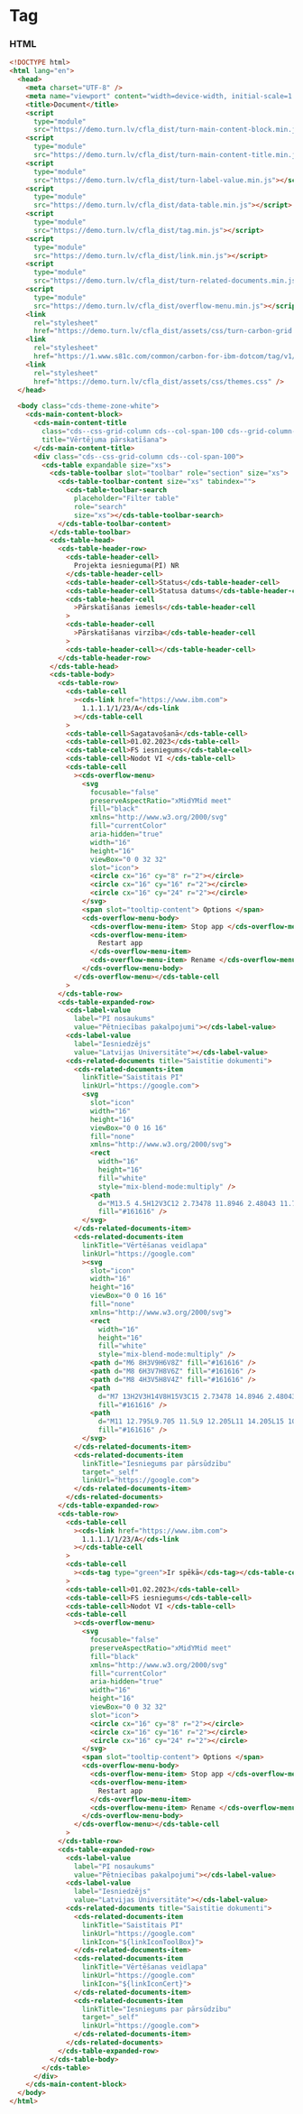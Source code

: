 
# Tag

### HTML

```html
<!DOCTYPE html>
<html lang="en">
  <head>
    <meta charset="UTF-8" />
    <meta name="viewport" content="width=device-width, initial-scale=1.0" />
    <title>Document</title>
    <script
      type="module"
      src="https://demo.turn.lv/cfla_dist/turn-main-content-block.min.js"></script>
    <script
      type="module"
      src="https://demo.turn.lv/cfla_dist/turn-main-content-title.min.js"></script>
    <script
      type="module"
      src="https://demo.turn.lv/cfla_dist/turn-label-value.min.js"></script>
    <script
      type="module"
      src="https://demo.turn.lv/cfla_dist/data-table.min.js"></script>
    <script
      type="module"
      src="https://demo.turn.lv/cfla_dist/tag.min.js"></script>
    <script
      type="module"
      src="https://demo.turn.lv/cfla_dist/link.min.js"></script>
    <script
      type="module"
      src="https://demo.turn.lv/cfla_dist/turn-related-documents.min.js"></script>
    <script
      type="module"
      src="https://demo.turn.lv/cfla_dist/overflow-menu.min.js"></script>
    <link
      rel="stylesheet"
      href="https://demo.turn.lv/cfla_dist/assets/css/turn-carbon-grid.css" />
    <link
      rel="stylesheet"
      href="https://1.www.s81c.com/common/carbon-for-ibm-dotcom/tag/v1/latest/plex.css" />
    <link
      rel="stylesheet"
      href="https://demo.turn.lv/cfla_dist/assets/css/themes.css" />
  </head>

  <body class="cds-theme-zone-white">
    <cds-main-content-block>
      <cds-main-content-title
        class="cds--css-grid-column cds--col-span-100 cds--grid-column-hang"
        title="Vērtējuma pārskatīšana">
      </cds-main-content-title>
      <div class="cds--css-grid-column cds--col-span-100">
        <cds-table expandable size="xs">
          <cds-table-toolbar slot="toolbar" role="section" size="xs">
            <cds-table-toolbar-content size="xs" tabindex="">
              <cds-table-toolbar-search
                placeholder="Filter table"
                role="search"
                size="xs"></cds-table-toolbar-search>
            </cds-table-toolbar-content>
          </cds-table-toolbar>
          <cds-table-head>
            <cds-table-header-row>
              <cds-table-header-cell>
                Projekta iesnieguma(PI) NR
              </cds-table-header-cell>
              <cds-table-header-cell>Status</cds-table-header-cell>
              <cds-table-header-cell>Statusa datums</cds-table-header-cell>
              <cds-table-header-cell
                >Pārskatīšanas iemesls</cds-table-header-cell
              >
              <cds-table-header-cell
                >Pārskatīšanas virzība</cds-table-header-cell
              >
              <cds-table-header-cell></cds-table-header-cell>
            </cds-table-header-row>
          </cds-table-head>
          <cds-table-body>
            <cds-table-row>
              <cds-table-cell
                ><cds-link href="https://www.ibm.com">
                  1.1.1.1/1/23/A</cds-link
                ></cds-table-cell
              >
              <cds-table-cell>Sagatavošanā</cds-table-cell>
              <cds-table-cell>01.02.2023</cds-table-cell>
              <cds-table-cell>FS iesniegums</cds-table-cell>
              <cds-table-cell>Nodot VI </cds-table-cell>
              <cds-table-cell
                ><cds-overflow-menu>
                  <svg
                    focusable="false"
                    preserveAspectRatio="xMidYMid meet"
                    fill="black"
                    xmlns="http://www.w3.org/2000/svg"
                    fill="currentColor"
                    aria-hidden="true"
                    width="16"
                    height="16"
                    viewBox="0 0 32 32"
                    slot="icon">
                    <circle cx="16" cy="8" r="2"></circle>
                    <circle cx="16" cy="16" r="2"></circle>
                    <circle cx="16" cy="24" r="2"></circle>
                  </svg>
                  <span slot="tooltip-content"> Options </span>
                  <cds-overflow-menu-body>
                    <cds-overflow-menu-item> Stop app </cds-overflow-menu-item>
                    <cds-overflow-menu-item>
                      Restart app
                    </cds-overflow-menu-item>
                    <cds-overflow-menu-item> Rename </cds-overflow-menu-item>
                  </cds-overflow-menu-body>
                </cds-overflow-menu></cds-table-cell
              >
            </cds-table-row>
            <cds-table-expanded-row>
              <cds-label-value
                label="PI nosaukums"
                value="Pētniecības pakalpojumi"></cds-label-value>
              <cds-label-value
                label="Iesniedzējs"
                value="Latvijas Universitāte"></cds-label-value>
              <cds-related-documents title="Saistītie dokumenti">
                <cds-related-documents-item
                  linkTitle="Saistītais PI"
                  linkUrl="https://google.com">
                  <svg
                    slot="icon"
                    width="16"
                    height="16"
                    viewBox="0 0 16 16"
                    fill="none"
                    xmlns="http://www.w3.org/2000/svg">
                    <rect
                      width="16"
                      height="16"
                      fill="white"
                      style="mix-blend-mode:multiply" />
                    <path
                      d="M13.5 4.5H12V3C12 2.73478 11.8946 2.48043 11.7071 2.29289C11.5196 2.10536 11.2652 2 11 2H5C4.73478 2 4.48043 2.10536 4.29289 2.29289C4.10536 2.48043 4 2.73478 4 3V4.5H2.5C2.10218 4.5 1.72064 4.65804 1.43934 4.93934C1.15804 5.22064 1 5.60218 1 6V13C1 13.2652 1.10536 13.5196 1.29289 13.7071C1.48043 13.8946 1.73478 14 2 14H14C14.2652 14 14.5196 13.8946 14.7071 13.7071C14.8946 13.5196 15 13.2652 15 13V6C15 5.60218 14.842 5.22064 14.5607 4.93934C14.2794 4.65804 13.8978 4.5 13.5 4.5ZM5 3H11V4.5H5V3ZM14 13H2V8.5H6V11H10V8.5H14V13ZM7 8.5H9V10H7V8.5ZM2 7.5V6C2 5.86739 2.05268 5.74021 2.14645 5.64645C2.24021 5.55268 2.36739 5.5 2.5 5.5H13.5C13.6326 5.5 13.7598 5.55268 13.8536 5.64645C13.9473 5.74021 14 5.86739 14 6V7.5H2Z"
                      fill="#161616" />
                  </svg>
                </cds-related-documents-item>
                <cds-related-documents-item
                  linkTitle="Vērtēšanas veidlapa"
                  linkUrl="https://google.com"
                  ><svg
                    slot="icon"
                    width="16"
                    height="16"
                    viewBox="0 0 16 16"
                    fill="none"
                    xmlns="http://www.w3.org/2000/svg">
                    <rect
                      width="16"
                      height="16"
                      fill="white"
                      style="mix-blend-mode:multiply" />
                    <path d="M6 8H3V9H6V8Z" fill="#161616" />
                    <path d="M8 6H3V7H8V6Z" fill="#161616" />
                    <path d="M8 4H3V5H8V4Z" fill="#161616" />
                    <path
                      d="M7 13H2V3H14V8H15V3C15 2.73478 14.8946 2.48043 14.7071 2.29289C14.5196 2.10536 14.2652 2 14 2H2C1.73478 2 1.48043 2.10536 1.29289 2.29289C1.10536 2.48043 1 2.73478 1 3V13C1 13.2652 1.10536 13.5196 1.29289 13.7071C1.48043 13.8946 1.73478 14 2 14H7V13Z"
                      fill="#161616" />
                    <path
                      d="M11 12.795L9.705 11.5L9 12.205L11 14.205L15 10.205L14.295 9.5L11 12.795Z"
                      fill="#161616" />
                  </svg>
                </cds-related-documents-item>
                <cds-related-documents-item
                  linkTitle="Iesniegums par pārsūdzību"
                  target="_self"
                  linkUrl="https://google.com">
                </cds-related-documents-item>
              </cds-related-documents>
            </cds-table-expanded-row>
            <cds-table-row>
              <cds-table-cell
                ><cds-link href="https://www.ibm.com">
                  1.1.1.1/1/23/A</cds-link
                ></cds-table-cell
              >
              <cds-table-cell
                ><cds-tag type="green">Ir spēkā</cds-tag></cds-table-cell
              >
              <cds-table-cell>01.02.2023</cds-table-cell>
              <cds-table-cell>FS iesniegums</cds-table-cell>
              <cds-table-cell>Nodot VI </cds-table-cell>
              <cds-table-cell
                ><cds-overflow-menu>
                  <svg
                    focusable="false"
                    preserveAspectRatio="xMidYMid meet"
                    fill="black"
                    xmlns="http://www.w3.org/2000/svg"
                    fill="currentColor"
                    aria-hidden="true"
                    width="16"
                    height="16"
                    viewBox="0 0 32 32"
                    slot="icon">
                    <circle cx="16" cy="8" r="2"></circle>
                    <circle cx="16" cy="16" r="2"></circle>
                    <circle cx="16" cy="24" r="2"></circle>
                  </svg>
                  <span slot="tooltip-content"> Options </span>
                  <cds-overflow-menu-body>
                    <cds-overflow-menu-item> Stop app </cds-overflow-menu-item>
                    <cds-overflow-menu-item>
                      Restart app
                    </cds-overflow-menu-item>
                    <cds-overflow-menu-item> Rename </cds-overflow-menu-item>
                  </cds-overflow-menu-body>
                </cds-overflow-menu></cds-table-cell
              >
            </cds-table-row>
            <cds-table-expanded-row>
              <cds-label-value
                label="PI nosaukums"
                value="Pētniecības pakalpojumi"></cds-label-value>
              <cds-label-value
                label="Iesniedzējs"
                value="Latvijas Universitāte"></cds-label-value>
              <cds-related-documents title="Saistītie dokumenti">
                <cds-related-documents-item
                  linkTitle="Saistītais PI"
                  linkUrl="https://google.com"
                  linkIcon="${linkIconToolBox}">
                </cds-related-documents-item>
                <cds-related-documents-item
                  linkTitle="Vērtēšanas veidlapa"
                  linkUrl="https://google.com"
                  linkIcon="${linkIconCert}">
                </cds-related-documents-item>
                <cds-related-documents-item
                  linkTitle="Iesniegums par pārsūdzību"
                  target="_self"
                  linkUrl="https://google.com">
                </cds-related-documents-item>
              </cds-related-documents>
            </cds-table-expanded-row>
          </cds-table-body>
        </cds-table>
      </div>
    </cds-main-content-block>
  </body>
</html>
```

